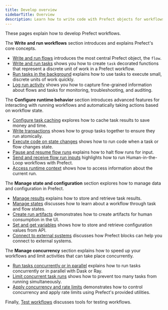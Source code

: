 ```yaml
---
title: Develop overview
sidebarTitle: Overview
description: Learn how to write code with Prefect objects for workflows you can trust.
---
```


These pages explain how to develop Prefect workflows. 

The **Write and run workflows** section introduces and explains Prefect's core concepts.

- [Write and run flows](/3.0rc/develop/write-flows/) introduces the most central Prefect object, the `flow`. 
- [Write and run tasks](/3.0rc/develop/write-tasks/) shows you how to create `task` decorated functions that represent a discrete unit of work in a Prefect workflow.
- [Run tasks in the background](/3.0rc/develop/task-runners/) explains how to use tasks to execute small, discrete units of work quickly.
- [Log run activity](/3.0rc/develop/logging/) shows you how to capture fine-grained information about flows and tasks for monitoring, troubleshooting, and auditing.

The **Configure runtime behavior** section introduces advanced features for interacting with running workflows and automatically taking actions based on workflow state.

- [Configure task caching](/3.0rc/develop/task-caching/) explores how to cache task results to save money and time.
- [Write transactions](/3.0rc/develop/transactions/) shows how to group tasks together to ensure they run atomically.
- [Execute code on state changes](/3.0rc/develop/manage-states#execute-code-on-state-changes) shows how to run code when a task or flow changes state.
- [Pause and resume flow runs](/3.0rc/develop/pause-resume/) explains how to halt flow runs for input.
- [Send and receive flow run inputs](/3.0rc/develop/inputs/) highlights how to run Human-in-the-Loop workflows with Prefect.
- [Access runtime context](/3.0rc/develop/runtime-context/) shows how to access information about the current run.

The **Manage state and configuration** section explores how to manage data and configuration in Prefect.

- [Manage results](/3.0rc/develop/results/) explains how to store and retrieve task results.
- [Manage states](/3.0rc/develop/manage-states/) discusses how to learn about a workflow through task and flow states.
- [Create run artifacts](/3.0rc/develop/artifacts/) demonstrates how to create artifacts for human consumption in the UI.
- [Set and get variables](/3.0rc/develop/variables/) shows how to store and retrieve configuration values from API.
- [Connect to external systems](/3.0rc/develop/blocks/) discusses how Prefect blocks can help you connect to external systems.

The **Manage concurrency** section explains how to speed up your workflows and limit activities that can take place concurrently. 

- [Run tasks concurrently or in parallel](/3.0rc/develop/task-runners/) explains how to run tasks concurrently or in parallel with Dask or Ray.
- [Limit concurrent task runs](/3.0rc/develop/task-run-limits/) shows how to prevent too many tasks from running simultaneously.
- [Apply concurrency and rate limits](/3.0rc/develop/global-concurrency-limits/) demonstrates how to control concurrency and apply rate limits using Prefect's provided utilities.

Finally, [Test workflows](/3.0rc/develop/test-workflows/) discusses tools for testing workflows.
